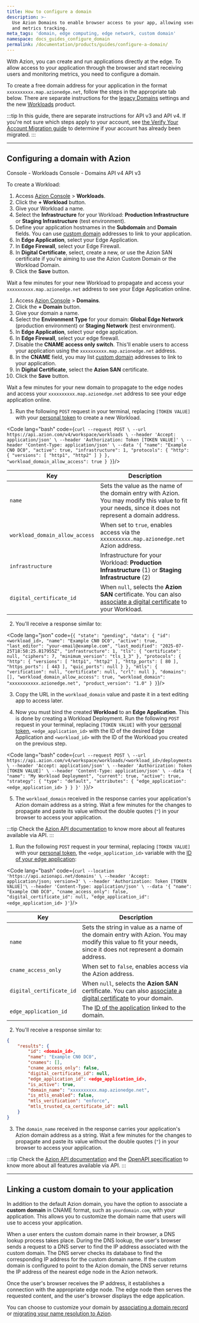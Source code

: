 ```yaml
---
title: How to configure a domain
description: >-
  Use Azion Domains to enable browser access to your app, allowing user traffic
  and metrics tracking.
meta_tags: 'domain, edge computing, edge network, custom domain'
namespace: docs_guides_configure_domain
permalink: /documentation/products/guides/configure-a-domain/
---
```




<Apiv4Rollout />

With Azion, you can create and run applications directly at the edge. To allow access to your application through the browser and start receiving users and monitoring metrics, you need to configure a domain.

To create a free domain address for your application in the format `xxxxxxxxxx.map.azionedge.net`, follow the steps in the appropriate tab below. There are separate instructions for the [legacy Domains](/en/documentation/products/build/edge-application/domains/) settings and the new [Workloads](/en/documentation/products/secure/workloads) product.

:::tip
In this guide, there are separate instructions for API v3 and API v4. If you're not sure which steps apply to your account, see [the Verify Your Account Migration guide](/en/documentation/products/guides/verify-account-migration/) to determine if your account has already been migrated.
:::

---

## Configuring a domain with Azion

<Tabs client:visible>
<Fragment slot="tab.consoleworkloads">Console - Workloads</Fragment>
<Fragment slot="tab.consoledomain">Console - Domains</Fragment>
<Fragment slot="tab.apiv4">API v4</Fragment>
<Fragment slot="tab.apiv3">API v3</Fragment>

<Fragment slot="panel.consoleworkloads">

To create a Workload:

1. Access [Azion Console](/en/documentation/products/guides/how-to-access-azion-console/) > **Workloads**.
2. Click the **+ Workload** button.
3. Give your Workload a name.
4. Select the **Infrastructure** for your Workload: **Production Infrastructure** or **Staging Infrastructure** (test environment).
5. Define your application hostnames in the **Subdomain** and **Domain** fields. You can use [custom domain](#linking-a-custom-domain-to-your-application) addresses to link to your application.
6. In **Edge Application**, select your Edge Application.
7. In **Edge Firewall**, select your Edge Firewall.
8. In **Digital Certificate**, select, create a new, or use the Azion SAN certificate if you're aiming to use the Azion Custom Domain or the Workload Domain.
9. Click the **Save** button.

Wait a few minutes for your new Workload to propagate and access your `xxxxxxxxxx.map.azionedge.net` address to see your Edge Application online.
</Fragment>

<Fragment slot="panel.consoledomain">

1. Access [Azion Console](/en/documentation/products/guides/how-to-access-azion-console/) > **Domains**.
2. Click the **+ Domain** button.
3. Give your domain a name.
4. Select the **Environment Type** for your domain: **Global Edge Network** (production environment) or **Staging Network** (test environment).
5. In **Edge Application**, select your edge application.
6. In **Edge Firewall**, select your edge firewall.
7. Disable the **CNAME access only switch**. This'll enable users to access your application using the `xxxxxxxxxx.map.azionedge.net` address.
8. In the **CNAME** field, you may list [custom domain](#linking-a-custom-domain-to-your-application) addresses to link to your application.
9. In **Digital Certificate**, select the **Azion SAN** certificate.
10. Click the **Save** button.

Wait a few minutes for your new domain to propagate to the edge nodes and access your `xxxxxxxxxx.map.azionedge.net` address to see your edge application online.
</Fragment>
<Fragment slot="panel.apiv4">
1. Run the following `POST` request in your terminal, replacing `[TOKEN VALUE]` with your [personal token](/en/documentation/products/guides/personal-tokens/) to create a new Workload.

<Code lang="bash" code={`curl --request POST \
  --url https://api.azion.com/v4/workspace/workloads \
  --header 'Accept: application/json' \
  --header 'Authorization: Token [TOKEN VALUE]' \
  --header 'Content-Type: application/json' \
  --data '{
  "name": "Example CN0 DC0",
  "active": true,
  "infrastructure": 1,
  "protocols": {
    "http": {
      "versions": [
        "http1",
        "http2"
      ]
    }
  },
  "workload_domain_allow_access": true
  }
}`}/>


| Key | Description |
| --- | --- |
| `name` | Sets the value as the name of the domain entry with Azion. You may modify this value to fit your needs, since it does not represent a domain address. |
| `workload_domain_allow_access` | When set to `true`, enables access via the `xxxxxxxxxx.map.azionedge.net` Azion address. |
| `infrastructure` | Infrastructure for your Workload: **Production Infrastructure** (1) or **Staging Infrastructure** (2) |
| `digital_certificate_id` | When `null`, selects the **Azion SAN** certificate. You can also [associate a digital certificate](/en/documentation/products/guides/create-a-digital-certificate/#via-api) to your Workload. |

2. You'll receive a response similar to:

<Code lang="json" code={`{
  "state": "pending",
  "data": {
    "id": <workload_id>,
    "name": "Example CN0 DC0",
    "active": true,
    "last_editor": "your-email@example.com",
    "last_modified": "2025-07-25T18:58:25.817955Z",
    "infrastructure": 1,
    "tls": {
      "certificate": null,
      "ciphers": 7,
      "minimum_version": "tls_1_3"
    },
    "protocols": {
      "http": {
        "versions": [
          "http1",
          "http2"
        ],
        "http_ports": [
          80
        ],
        "https_ports": [
          443
        ],
        "quic_ports": null
      }
    },
    "mtls": {
      "verification": null,
      "certificate": null,
      "crl": null
    },
    "domains": [],
    "workload_domain_allow_access": true,
    "workload_domain": "xxxxxxxxxxx.azionedge.net",
    "product_version": "1.0"
  }
}`}/>

3. Copy the URL in the `workload_domain` value and paste it in a text editing app to access later. 

4. Now you must bind the created **Workload** to an **Edge Application**. This is done by creating a Workload Deployment. Run the following `POST` request in your terminal, replacing `[TOKEN VALUE]` with your [personal token](/en/documentation/products/guides/personal-tokens/), `<edge_application_id>` with the ID of the desired Edge Application and `<workload_id>` with the ID of the Workload you created on the previous step.

<Code lang="bash" code={`curl --request POST \
  --url https://api.azion.com/v4/workspace/workloads/<workload_id>/deployments \
  --header 'Accept: application/json' \
  --header 'Authorization: Token [TOKEN VALUE]' \
  --header 'Content-Type: application/json' \
  --data '{
    "name": "My Workload Deployment",
    "current": true,
    "active": true,
    "strategy": {
      "type": "default",
      "attributes": {
        "edge_application": <edge_application_id>
      }
    }
  }'
}`}/>

5. The  `workload_domain` received in the response carries your application's Azion domain address as a string. Wait a few minutes for the changes to propagate and paste its value without the double quotes (`"`) in your browser to access your application.

:::tip
Check the [Azion API documentation](https://api.azion.com/v4#) to know more about all features available via API.
:::
</Fragment>
<Fragment slot="panel.apiv3">
1. Run the following `POST` request in your terminal, replacing `[TOKEN VALUE]` with your [personal token](/en/documentation/products/guides/personal-tokens/), the `<edge_application_id>` variable with the [ID of your edge application](/en/documentation/products/guides/build/configure-main-settings/):

<Code lang="bash" code={`curl --location 'https://api.azionapi.net/domains' \
--header 'Accept: application/json; version=3' \
--header 'Authorization: Token [TOKEN VALUE]'\
--header 'Content-Type: application/json' \
--data '{
    "name": "Example CN0 DC0",
    "cname_access_only": false,
    "digital_certificate_id": null,
    "edge_application_id": <edge_application_id>
}'`}/>

  | Key | Description |
  | --- | --- |
  | `name` | Sets the string in value as a name of the domain entry with Azion. You may modify this value to fit your needs, since it does not represent a domain address. |
  | `cname_access_only` | When set to `false`, enables access via the Azion address. |
  | `digital_certificate_id` | When `null`, selects the **Azion SAN** certificate. You can also [associate a digital certificate](/en/documentation/products/guides/create-a-digital-certificate/#via-api) to your domain. |
  | `edge_application_id` | The [ID of the application](/en/documentation/products/guides/build/build-an-application/#via-api) linked to the domain. |

2. You'll receive a response similar to:

```json
{
    "results": {
        "id": <domain_id>,
        "name": "Example CN0 DC0",
        "cnames": [],
        "cname_access_only": false,
        "digital_certificate_id": null,
        "edge_application_id": <edge_application_id>,
        "is_active": true,
        "domain_name": "xxxxxxxxxx.map.azionedge.net",
        "is_mtls_enabled": false,
        "mtls_verification": "enforce",
        "mtls_trusted_ca_certificate_id": null
    }
}
```

3. The `domain_name` received in the response carries your application's Azion domain address as a string. Wait a few minutes for the changes to propagate and paste its value without the double quotes (`"`) in your browser to access your application.

:::tip
Check the [Azion API documentation](https://api.azion.com/) and the [OpenAPI specification](https://github.com/aziontech/azionapi-openapi/) to know more about all features available via API.
:::
</Fragment>

</Tabs>

---

## Linking a custom domain to your application

In addition to the default Azion domain, you have the option to associate a **custom domain** in CNAME format, such as `yourdomain.com`, with your application. This allows you to customize the domain name that users will use to access your application.

When a user enters the custom domain name in their browser, a DNS lookup process takes place. During the DNS lookup, the user's browser sends a request to a DNS server to find the IP address associated with the custom domain. The DNS server checks its database to find the corresponding IP address for the custom domain name. If the custom domain is configured to point to the Azion domain, the DNS server returns the IP address of the nearest edge node in the Azion network.

Once the user's browser receives the IP address, it establishes a connection with the appropriate edge node. The edge node then serves the requested content, and the user's browser displays the edge application.

You can choose to customize your domain by [associating a domain record](/en/documentation/products/guides/point-domain-to-azion/) or [migrating your name resolution to Azion](/en/documentation/products/guides/migrate-ns-to-azion/).

